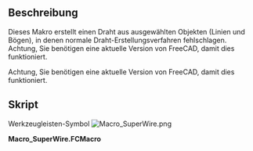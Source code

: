 <languages/>

{{Macro/de
|Name=SuperWire
|Icon=Macro_SuperWire.png
|Description=Dieses Makro erstellt einen Draht aus ausgewählten Objekten (Linien und Bögen), auch wenn normale Drahtherstellungsmethoden (z. B. das Upgrade-Tool) fehlschlagen
|Author=Yorik
|Version=0.1
|Date=2012-05-22
|FCVersion=All
|Download=[https://www.freecadweb.org/wiki/images/e/e3/Macro_SuperWire.png ToolBar Icon]
}}

==Beschreibung==

Dieses Makro erstellt einen Draht aus ausgewählten Objekten (Linien und Bögen), in denen normale Draht-Erstellungsverfahren fehlschlagen. <br />
Achtung, Sie benötigen eine aktuelle Version von FreeCAD, damit dies funktioniert.

Achtung, Sie benötigen eine aktuelle Version von FreeCAD, damit dies funktioniert.

==Skript==

Werkzeugleisten-Symbol
[[Image:Macro_SuperWire.png]]

'''Macro_SuperWire.FCMacro'''

{{MacroCode|code=
import FreeCAD,FreeCADGui,Part
try:
    import DraftGeomUtils as fcgeo
except:
    from draftlibs import fcgeo

sel = FreeCADGui.Selection.getSelection()
if not sel:
   FreeCAD.Console.PrintWarning("Select something first!")
else:
   elist = []
   for obj in sel:
       if hasattr(obj,"Shape"):
           elist.append(obj.Shape.Edges[0])
   wire = fcgeo.superWire(elist)
   if wire:
       Part.show(wire)
   else:
       FreeCAD.Console.PrintError("SuperWire operation failed!")
}}